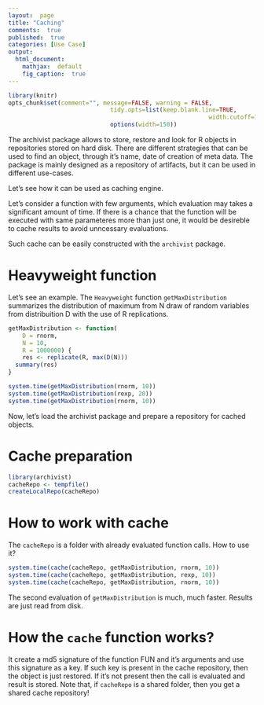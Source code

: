 ```yaml
---
layout:  page
title: "Caching"
comments:  true
published:  true
categories: [Use Case]
output:
  html_document:
    mathjax:  default
    fig_caption:  true
---
```

```r
library(knitr)
opts_chunk$set(comment="", message=FALSE, warning = FALSE,
							 tidy.opts=list(keep.blank.line=TRUE,
							 							 width.cutoff=150),
							 options(width=150))
```

The archivist package allows to store, restore and look for R objects in repositories stored on hard disk. There are different strategies that can be used to find an object, through it's name, date of creation of meta data. The package is mainly designed as a repository of artifacts, but it can be used in different use-cases.

Let's see how it can be used as caching engine.

Let's consider a function with few arguments, which evaluation may takes a significant amount of time. If there is a chance that the function will be executed with same parameteres more than just one, it would be desireble to cache results to avoid unncessary evaluations.

Such cache can be easily constructed with the `archivist` package.

# Heavyweight function

Let's see an example. The `Heavyweight` function `getMaxDistribution` summarizes the distribution of maximum from N draw of random variables from distribuition D with the use of R replications.

```r

getMaxDistribution <- function(
	D = rnorm, 
	N = 10,
	R = 1000000) {
	res <- replicate(R, max(D(N)))
  summary(res)
}

system.time(getMaxDistribution(rnorm, 10))
system.time(getMaxDistribution(rexp, 20))
system.time(getMaxDistribution(rnorm, 10))

```

Now, let's load the archivist package and prepare a repository for cached objects.

# Cache preparation
```r
library(archivist)
cacheRepo <- tempfile()
createLocalRepo(cacheRepo)
```

# How to work with cache

The `cacheRepo` is a folder with already evaluated function calls. 
How to use it?

```r
system.time(cache(cacheRepo, getMaxDistribution, rnorm, 10))
system.time(cache(cacheRepo, getMaxDistribution, rexp, 10))
system.time(cache(cacheRepo, getMaxDistribution, rnorm, 10))
```

The second evaluation of `getMaxDistribution` is much, much faster. Results are just read from disk.

# How the `cache` function works?

It create a md5 signature of the function FUN and it's arguments and use this signature as a key.
If such key is present in the cache repository, then the object is just restored.
If it's not present then the call is evaluated and result is stored.
Note that, if `cacheRepo` is a shared folder, then you get a shared cache repository!
